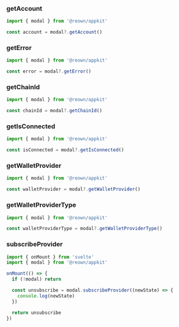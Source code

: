 ### getAccount

```ts
import { modal } from '@reown/appkit'

const account = modal?.getAccount()
```

### getError

```ts
import { modal } from '@reown/appkit'

const error = modal?.getError()
```

### getChainId

```ts
import { modal } from '@reown/appkit'

const chainId = modal?.getChainId()
```

### getIsConnected

```ts
import { modal } from '@reown/appkit'

const isConnected = modal?.getIsConnected()
```

### getWalletProvider

```ts
import { modal } from '@reown/appkit'

const walletProvider = modal?.getWalletProvider()
```

### getWalletProviderType

```ts
import { modal } from '@reown/appkit'

const walletProviderType = modal?.getWalletProviderType()
```

### subscribeProvider

```ts
import { onMount } from 'svelte'
import { modal } from '@reown/appkit'

onMount(() => {
  if (!modal) return

  const unsubscribe = modal.subscribeProvider((newState) => {
    console.log(newState)
  })

  return unsubscribe
})
```
